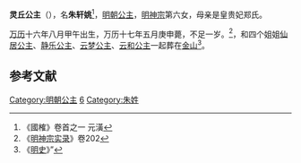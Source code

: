 {{東亞女性歷史人物
| 名稱=灵丘公主
| 身份=[[明朝|明朝]]公主
| 畫像=
| 說明=
| 姓=朱
| 名=轩姚
| 封爵=[[公主|公主]]
| 位號=
| 封號=灵丘公主
| 出生年=1588年
| 逝世年=1589年
| 諡號=
| 墳墓=金山
| 父親=[[明神宗|明神宗]]
| 同胞兄弟=朱常溆，[[朱常洵|朱常洵]]、朱常治
| 同胞姊妹=[[云和公主|云和公主]]、[[壽寧公主|壽寧公主]]
| 母親=[[郑贵妃|郑贵妃]]
|}}


'''灵丘公主'''（{{bd|1588年||1589年}}），名'''朱轩姚'''<ref name="c">《國榷》卷首之一 元潢</ref>，[[明朝|明朝]][[公主|公主]]，[[明神宗|明神宗]]第六女，母亲是皇贵妃郑氏。

[[万历|万历]]十六年八月甲午出生，万历十七年五月庚申薨，不足一岁。<ref>《[[明神宗实录|明神宗实录]]》卷202</ref>，和四个姐姐[[仙居公主|仙居公主]]、[[静乐公主_(明神宗)|静乐公主]]、[[云梦公主|云梦公主]]、[[云和公主|云和公主]]一起葬在[[玉泉山|金山]]<ref>《[[明史|明史]]》”</ref>。

==参考文献==
<div class="references-small">
<references></references>
</div>

{{明朝人物小作品}}
[[Category:明朝公主|Category:明朝公主]]
[[Category:明神宗皇女|6]]
[[Category:朱姓|Category:朱姓]]